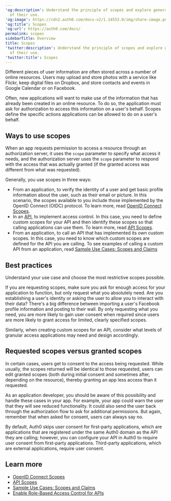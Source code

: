 ---
'og:description': Understand the principle of scopes and explore general examples
  of their use.
'og:image': https://cdn2.auth0.com/docs-v2/1.14553.0/img/share-image.png
'og:title': Scopes
'og:url': https://auth0.com/docs/
permalink: scopes
sidebarTitle: Overview
title: Scopes
'twitter:description': Understand the principle of scopes and explore general examples
  of their use.
'twitter:title': Scopes
---
Different pieces of user information are often stored across a number of online resources. Users may upload and store photos with a service like Flickr, keep digital files on Dropbox, and store contacts and events in Google Calendar or on Facebook.

Often, new applications will want to make use of the information that has already been created in an online resource. To do so, the application must ask for authorization to access this information on a user's behalf. Scopes define the specific actions applications can be allowed to do on a user's behalf.

## Ways to use scopes

When an app requests permission to access a resource through an <Tooltip tip="Authorization Server: Centralized server that contributes to defining the boundaries of a user’s access. For example, your authorization server can control the data, tasks, and features available to a user." cta="View Glossary" href="/docs/glossary?term=authorization+server">authorization server</Tooltip>, it uses the `scope` parameter to specify what access it needs, and the authorization server uses the `scope` parameter to respond with the access that was actually granted (if the granted access was different from what was requested).

Generally, you use scopes in three ways:

* From an application, to verify the identity of a user and get basic profile information about the user, such as their email or picture. In this scenario, the scopes available to you include those implemented by the <Tooltip tip="OpenID: Open standard for authentication that allows applications to verify users' identities without collecting and storing login information." cta="View Glossary" href="/docs/glossary?term=OpenID">OpenID</Tooltip> Connect (OIDC) protocol. To learn more, read [OpenID Connect Scopes](/docs/get-started/apis/scopes/openid-connect-scopes).
* In an [API](/docs/api), to implement access control. In this case, you need to define custom scopes for your API and then identify these scopes so that calling applications can use them. To learn more, read [API Scopes](/docs/get-started/apis/scopes/api-scopes).
* From an application, to call an API that has implemented its own custom scopes. In this case, you need to know which custom scopes are defined for the API you are calling. To see examples of calling a custom API from an application, read [Sample Use Cases: Scopes and Claims](/docs/get-started/apis/scopes/sample-use-cases-scopes-and-claims)

## Best practices

Understand your use case and choose the most restrictive scopes possible.

If you are requesting scopes, make sure you ask for enough access for your application to function, but only request what you absolutely need. Are you establishing a user's identity or asking the user to allow you to interact with their data? There's a big difference between importing a user's Facebook profile information and posting to their wall. By only requesting what you need, you are more likely to gain user consent when required since users are more likely to grant access for limited, clearly specified scopes.

Similarly, when creating custom scopes for an API, consider what levels of granular access applications may need and design accordingly.

## Requested scopes versus granted scopes

In certain cases, users get to consent to the access being requested. While usually, the scopes returned will be identical to those requested, users can edit granted scopes (both during initial consent and sometimes after, depending on the resource), thereby granting an app less access than it requested.

As an application developer, you should be aware of this possibility and handle these cases in your app. For example, your app could warn the user that they will see reduced functionality. It could also send the user back through the <Tooltip tip="Authorization Flow: Authorization grant (or workflow) specified in the OAuth 2.0 framework." cta="View Glossary" href="/docs/glossary?term=authorization+flow">authorization flow</Tooltip> to ask for additional permissions. But again, remember that when asked for consent, users can always say no.

By default, Auth0 skips user consent for first-party applications, which are applications that are registered under the same Auth0 domain as the API they are calling; however, you can configure your API in Auth0 to require user consent from first-party applications. Third-party applications, which are external applications, require user consent.

## Learn more

* [OpenID Connect Scopes](/docs/get-started/apis/scopes/openid-connect-scopes)
* [API Scopes](/docs/get-started/apis/scopes/api-scopes)
* [Sample Use Cases: Scopes and Claims](/docs/get-started/apis/scopes/sample-use-cases-scopes-and-claims)
* [Enable Role-Based Access Control for APIs](/docs/get-started/apis/enable-role-based-access-control-for-apis)